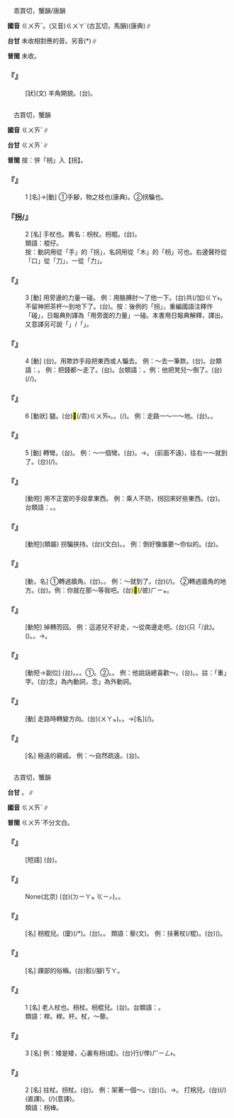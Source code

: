 
=={{ruby|<mark>&#xf9c7d;</mark>|ㄍㄨㄞˇ}}==

　乖買切，蟹韻/唐韻

'''國音''' <rt>ㄍㄨㄞˇ</rt>。(又音)<rt>ㄍㄨㄚˋ</rt>(古瓦切，馬韻)(康典)∥

'''台甘''' 未收相對應的音。另音({{ruby|<mark>&#xf9c7d;</mark>|ㄍㄨㄞˋ}}*)∥

'''普閩''' 未收。

    

==='''『{{ruby|<mark>&#xf9c7d;</mark>|ㄍㄨㄞˇ}}』'''===
: [狀](文) 羊角開貌。(台){{ruby|羊|ㄧㆫˊ}}{{ruby|/|ㄧㆧˊ}}{{ruby|角|ㄍㄚㆶ}}{{ruby|<mark>&#xf9cba;</mark>|ㆣㄧㄤ˪}}{{ruby|<mark>&#xf9cba;</mark>|ㆣㄧㄤ˪}}{{ruby|丌|ㆤ}}{{ruby|款|ㄎㄨㄢˋ}}。
    

=={{ruby|拐|ㄍㄨㄞˇ}}==

　古買切，蟹韻

'''國音''' <rt>ㄍㄨㄞˇ</rt>∥

'''台甘''' <rt>ㄍㄨㄞˋ</rt>∥

'''普閩''' 按：併「枴」入【拐】。

    

==='''『{{ruby|拐|ㄍㄨㄞˇ}}』'''===
:1  [名]→[動] ①手腳，物之枝也(康典)。②拐騙也。
    

==='''『拐/{{ruby|枴|ㄍㄨㄞˇ}}』'''===
:2  [名] 手杖也。異名：枴杖。枴棍。(台){{ruby|枴|ㄍㄨㆮˋ}}{{ruby|仔|ㄚ}}。
:類語：棍仔。
:按：動詞用從「手」的「拐」，名詞用從「木」的「枴」可也。右邊聲符從「口」從「刀」，一從「力」。
:
    

==='''『{{ruby|拐|ㄍㄨㄞˇ}}』'''===
:3  [動] 用旁邊的力量一碰。 例：用胳膊肘～了他一下。(台){{ruby|用|ㄧㆲ˫}}{{ruby|手|ㄑㄧㄨˋ}}{{ruby|股|ㄍㆦˋ}}{{ruby|頭|ㄊㄠˊ}}共(/加)<rt>ㄍㄚ˫</rt>{{ruby|倒|ㄉㄜ˪}}{{ruby|掙|ㄐㆪ}}{{ruby|落|ㄌㄜㆷ ͘}}{{ruby|去|·ㄎㄧ˪}}。 不留神把茶杯～到地下了。(台){{ruby|無|ㆠㄜˊ}}{{ruby|細|ㄙㄨㆤ˪}}{{ruby|/|ㄙㆤ˪}}{{ruby|膩|ㆢㄧ˫}}{{ruby|/|ㄌㄧ˫}}{{ruby|將|ㄐㄧㆲ}}{{ruby|茶|ㄉㆤˊ}}{{ruby|甌|ㄠ}}{{ruby|掊|ㄅㄨㆤˋ}}{{ruby|對|ㄉㄨㄧ˪}}{{ruby|塗|ㄊㆦˊ}}{{ruby|腳|ㄎㄚ}}{{ruby|落|ㄌㄜㆷ ͘}}{{ruby|去|·ㄎㄧ˪}}。按：後例的「拐」，重編國語注釋作「碰」，日報典則譯為「用旁面的力量」一碰。本書用日報典解釋，譯出。又意譯另可說「{{ruby|<mark>&#xffadd;</mark>|ㄏㄨㆤˊ}}」/「{{ruby|撞|ㄉㆲ˫}}」。
    

==='''『{{ruby|拐|ㄍㄨㄞˇ}}』'''===
:4  [動] (台){{ruby|拐|ㄍㄨㄞˋ}}。用欺詐手段把東西或人騙去。 例：～去一筆款。(台){{ruby|騙|ㄆㄧㄢ˪}}{{ruby|走|ㄗㄠˋ}}{{ruby|一|ㄐㄧㆵ ͘}}{{ruby|條|ㄉㄧㄠˊ}}{{ruby|錢|ㄐㆪˊ}}。台類語：{{ruby|歪|ㄨㆮ}}{{ruby|/|ㄨㄞ}}。 例：把錢都～走了。(台){{ruby|錢|ㄐㆪˊ}}{{ruby|付|ㄏㆦ˫}}{{ruby|伊|ㄧ}}{{ruby|拂|ㄏㄨㆵ}}{{ruby|了|ㄌㄧㄠˋ}}{{ruby|了|ㄌㄧㄠˋ}}{{ruby|去|ㄎㄧ˪}}。台類語：{{ruby|<mark>&#xffec0;</mark>|ㄍㄨㆩ˫}}{{ruby|走|ㄗㄠˋ}}。例：他把凳兒～倒了。(台){{ruby|伊|ㄧ}}{{ruby|將|ㄐㄧㆲ}}{{ruby|椅|ㄧˋ}}{{ruby|頭|ㄊㄠˊ}}{{ruby|仔|ㄚ}}{{ruby|抉|ㄍㄨㄚㆵ}}(/{{ruby|蹶|ㄍㄨㄚㆵ ͘}}/{{ruby|<mark>&#xffad2;</mark>|ㄌㆲ˪}}){{ruby|倒|ㄉㄜ˪}}。
    

==='''『{{ruby|拐|ㄍㄨㄞˇ}}』'''===
:6  [動狀] {{ruby|瘸|ㄑㄩㄝˊ}}腿。(台)<mark>&#xf91ec;</mark>(/乖)<rt>ㄍㄨㄞ˫</rt>{{ruby|腳|ㄎㄚ}}。{{ruby|跛|ㄅㄞˋ}}。{{ruby|<mark>&#xffc5a;</mark>|ㄨㆮㆷ}}(/{{ruby|斡|ㄨㄚㆵ}})。 例：走路一～一～地。(台){{ruby|行|ㄍㄧㆩˊ}}{{ruby|著|ㄉㄧㄜㆷ ͘}}{{ruby|路|ㄌㆦ˫}}。{{ruby|<mark>&#xffc5a;</mark>|ㄨㆮㆷ}}{{ruby|一|ㄐㄧㆵ ͘}}{{ruby|下|·ㆤ˫}}{{ruby|<mark>&#xffc5a;</mark>|ㄨㆮㆷ}}{{ruby|一|ㄐㄧㆵ ͘}}{{ruby|下|·ㆤ˫}}。
    

==='''『{{ruby|拐|ㄍㄨㄞˇ}}』'''===
:5  [動] 轉彎。(台){{ruby|斡|ㄨㄚㆵ}}。 例：～一個彎。(台){{ruby|斡|ㄨㄚㆵ}}{{ruby|一|ㄐㄧㆵ}}{{ruby|彎|ㄨㄢ}}。→{{ruby|斡|ㄨㄚㆵ}}{{ruby|角|ㄍㄚㆶ}}{{ruby|過|ㄍㄨㆤ˪}}{{ruby|/|ㄍㆤ˪}}{{ruby|去|ㄎㄧ˪}}。 (前面不遠)，往右一～就到了。(台){{ruby|倒|ㄉㄜ˪}}{{ruby|爿|ㄅㄧㄥˊ}}{{ruby|斡|ㄨㄚㆵ}}{{ruby|一|ㄐㄧㆵ ͘}}{{ruby|下|·ㆤ˫}}{{ruby|著|ㄉㄧㄜㆷ}}(/{{ruby|都|ㄉㄜ˫}}){{ruby|到|ㄍㄠ˪}}。
    

==='''『{{ruby|拐|ㄍㄨㄞˇ}}{{ruby|回|ㄏㄨㄟˊ}}{{ruby|來|ㄌㄞˊ}}』'''===
: [動短] 用不正當的手段拿東西。 例：乘人不防，拐回來好些東西。(台){{ruby|趁|ㄊㄢ˪}}{{ruby|人|ㄌㄤˊ}}{{ruby|無|ㆠㄜˊ}}{{ruby|提|ㄊㆤˊ}}{{ruby|防|ㄏㆲˊ}}{{ruby|恬|ㄉㄧㆰ˫}}{{ruby|恬|ㄉㄧㆰ˫}}{{ruby|共|ㄍㄚ˫}}{{ruby|人|ㄌㄤˊ}}{{ruby|攝|ㄒㄧㄚㆴ ͘}}{{ruby|一|ㄐㄧㆵ ͘}}{{ruby|寡|ㄍㄨㄚˋ}}{{ruby|物|ㄇㆭㆷ ͘}}{{ruby|/|ㄇㄧㆷ ͘}}{{ruby|返|·ㄉㆰˋ}}{{ruby|來|·ㄌㄞˊ}}。
:台類語：{{ruby|手|ㄑㄧㄨˋ}}{{ruby|術|ㄙㄨㆵ ͘}}{{ruby|返|·ㄉㆰˋ}}{{ruby|來|·ㄌㄞˊ}}。{{ruby|偷|ㄊㄠ}}{{ruby|匎|ㄧㄚㆴ}}{{ruby|返|·ㄉㆰˋ}}{{ruby|來|·ㄌㄞˊ}}。
:
    

==='''『{{ruby|拐|ㄍㄨㄞˇ}}{{ruby|帶|ㄉㄞˋ}}』'''===
: [動短](類屬) 拐騙挾持。(台){{ruby|拐|ㄍㄨㄞˋ}}{{ruby|帶|ㄉㄞ˪}}(文白)。{{ruby|拐|ㄍㄨㄞˋ}}{{ruby|騙|ㄆㄧㄢ˪}}{{ruby|攝|ㄒㄧㄚㆴ ͘}}{{ruby|走|ㄗㄠˋ}}。 例：倒好像誰要～你似的。(台){{ruby|恰|ㄍㄚㆷ}}{{ruby|若|ㄋㄚˋ}}{{ruby|像|ㄑㄧㆧ˫}}{{ruby|/|ㄑㄧㆫ˫}}{{ruby|人|ㄌㄤˊ}}{{ruby|<mark>&#xffa49;</mark>|ㆠㆤㆷ}}{{ruby|/|ㆠㄨㆤㆷ ͘}}{{ruby|來|·ㄌㄞˊ}}{{ruby|拐|ㄍㄨㄞˋ}}{{ruby|汝|ㄌㄧˋ}}{{ruby|咧|ㄌㆤ˪}}。
    

==='''『{{ruby|拐|ㄍㄨㄞˇ}}{{ruby|角|ㄐㄧㄠˇ}}{{ruby|兒|ㄦ}}』'''===
: [動，名] ①轉過牆角。(台){{ruby|斡|ㄨㄚㆵ}}{{ruby|角|ㄍㄚㆶ}}。{{ruby|斡|ㄨㄚㆵ}}{{ruby|過|ㄍㆤ˪}}{{ruby|/|ㄍㄨㆤ˪}}{{ruby|去|ㄎㄧ˪}}。 例：～就到了。(台){{ruby|斡|ㄨㄚㆵ}}{{ruby|角|ㄍㄚㆶ}}{{ruby|著|ㄉㄧㄜㆷ}}(/{{ruby|都|ㄉㄜ˫}}){{ruby|到|ㄍㄠ˪}}{{ruby|位|ㄨㄧ˫}}。 ②轉過牆角的地方。(台){{ruby|斡|ㄨㄚㆵ}}{{ruby|壁|ㄅㄧㄚㆷ}}{{ruby|角|ㄍㄚㆶ}}{{ruby|丌|ㆤ}}{{ruby|所|ㄙㆦˋ}}{{ruby|在|ㄗㄞ˫}}。例：你就在那～等我吧。(台){{ruby|汝|ㄌㄧˋ}}{{ruby|自|ㄗㄨ˫}}{{ruby|按|ㄢ˪}}{{ruby|爾|ㄋㆤ}}{{ruby|站|ㄉㄧㆰ˪}}<mark>&#xf8fbe;</mark>(/彼)<rt>ㄏㄧㆵ</rt>{{ruby|個|ㆤˊ}}{{ruby|斡|ㄨㄚㆵ}}{{ruby|角|ㄍㄚㆶ}}{{ruby|丌|ㆤ}}{{ruby|所|ㄙㆦˋ}}{{ruby|在|ㄗㄞ˫}}{{ruby|等|ㄉㄢˋ}}{{ruby|我|ㆣㄨㄚˋ}}。
    

==='''『{{ruby|拐|ㄍㄨㄞˇ}}{{ruby|回|ㄏㄨㄟˊ}}{{ruby|去|ㄑㄩˋ}}』'''===
: [動短] 掉轉而回。 例：這道兒不好走，～從南邊走吧。(台){{ruby|<mark>&#xffacb;</mark>|ㄗㆤ}}(只「/此{{ruby|」|ㄐㄧˋ}}{{ruby|個|ㆤˊ}}){{ruby|路|ㄌㆦ˫}}{{ruby|歹|ㄆㄞˋ}}{{ruby|/|ㄆㆮˋ}}{{ruby|行|ㄍㄧㆩˊ}}。({{ruby|斡|ㄨㄚㆵ}}){{ruby|倒|ㄉㄜ˪}}{{ruby|轉|ㄉㆭˋ}}{{ruby|去|ㄎㄧ˪}}。{{ruby|對|ㄉㄨㄧ˪}}{{ruby|南|ㄌㆰˊ}}{{ruby|旁|ㄅㄧㄥˊ}}{{ruby|行|ㄍㄧㆩˊ}}。→{{ruby|行|ㄍㄧㆩˊ}}{{ruby|對|ㄉㄨㄧ˪}}{{ruby|南|ㄌㆰˊ}}{{ruby|旁|ㄅㄧㄥˊ}}{{ruby|去|ㄎㄧ˪}}。
    

==='''『{{ruby|拐|ㄍㄨㄞˇ}}{{ruby|彎|ㄨㄢ}}{{ruby|兒|ㄦ}}{{ruby|抹|ㄇㄛˇ}}{{ruby|角|ㄐㄧㄠˇ}}{{ruby|兒|ㄦ}}』'''===
: [動短→副位] (台){{ruby|斡|ㄨㄚㆵ}}{{ruby|彎|ㄨㄢ}}{{ruby|踅|ㄙㆤㆷ ͘}}{{ruby|角|ㄍㄚㆶ}}。{{ruby|彎|ㄨㄢ}}{{ruby|來|ㄌㄞˊ}}{{ruby|斡|ㄨㄚㆵ}}{{ruby|去|ㄎㄧ˪}}。{{ruby|彎|ㄨㄢ}}{{ruby|彎|ㄨㄢ}}{{ruby|斡|ㄨㄚㆵ}}{{ruby|斡|ㄨㄚㆵ}}。①{{ruby|重|ㄊㄧㄥˊ}}{{ruby|街|ㄍㄨㆤ}}{{ruby|/|ㄍㆤ}}{{ruby|路|ㄌㆦ˫}}{{ruby|丌|ㆤ}}{{ruby|彎|ㄨㄢ}}{{ruby|斡|ㄨㄚㆵ}}{{ruby|一|ㄧㆵ}}{{ruby|直|ㄉㄧㆵ}}{{ruby|行|ㄍㄧㆩˊ}}。②{{ruby|講|ㄍㆲˋ}}{{ruby|→|ㄍㆲ}}{{ruby|話|ㄨㆤ˫}}{{ruby|無|ㆠㄜˊ}}{{ruby|直|ㄉㄧㆵ ͘}}{{ruby|講|ㄍㆲˋ}}。{{ruby|厚|ㄍㄠ˫}}{{ruby|話|ㄨㆤ˫}}{{ruby|屎|ㄙㄞˋ}}。 例：他說話總喜歡～。(台){{ruby|伊|ㄧ}}{{ruby|講|ㄍㆲˋ}}{{ruby|→|ㄍㆲ}}{{ruby|話|ㄨㆤ˫}}{{ruby|<mark>&#xffa55;</mark>|ㆣㄠˊ}}{{ruby|牽|ㄎㄢ}}{{ruby|<mark>&#xf8f7a;</mark>|ㄐㄧㄚ}}{{ruby|牽|ㄎㄢ}}{{ruby|<mark>&#xf8fbd;</mark>|ㄏㄧㄚ}}。{{ruby|加|ㄍㆤ}}{{ruby|講|ㄍㆲˋ}}{{ruby|東|ㄉㄤ}}{{ruby|講|ㄍㆲˋ}}{{ruby|西|ㄙㄞ}}。註：「重」字。(台)念{{ruby|「|ㄉㄧㄥˊ}}」為內動詞，念{{ruby|「|ㄊㄧㄥˊ}}」為外動詞。
    

==='''『{{ruby|拐|ㄍㄨㄞˇ}}{{ruby|彎|ㄨㄢ}}{{ruby|兒|ㄦ}}』'''===
: [動] 走路時轉變方向。(台){{ruby|斡|ㄨㄚㆵ}}{{ruby|彎|ㄨㄢ}}({{ruby|/|ㄨㄢ}}<rt>ㄨㄚㆵ</rt>)。{{ruby|彎|ㄨㄢ}}{{ruby|路|ㄌㆦ˫}}。→[名]{{ruby|轉|ㄗㄨㄢˋ}}{{ruby|向|ㄏㄧㆲ˪}}(/{{ruby|方|ㄏㆲ}}{{ruby|向|ㄏㄧㆲ˪}}){{ruby|丌|ㆤ}}{{ruby|地|ㄉㆤ˫}}{{ruby|點|ㄉㄧㆰˋ}}。
    

==='''『{{ruby|拐|ㄍㄨㄞˇ}}{{ruby|八|ㄅㄚ}}{{ruby|角|ㄐㄧㄠˇ}}{{ruby|兒|ㄦ}}{{ruby|的|ㄉㄜ}}{{ruby|親|ㄑㄧㄣ}}{{ruby|戚|ㄑㄧ}}』'''===
: [名] 極遠的親戚。 例：～自然疏遠。(台){{ruby|牽|ㄎㄢ}}{{ruby|真|ㄐㄧㄣ}}{{ruby|遠|ㄏㆭ˫}}{{ruby|丌|ㆤ}}{{ruby|親|ㄑㄧㄣ}}{{ruby|情|ㄐㄧㆩˊ}}{{ruby|自|ㄗㄨ˫}}{{ruby|然|ㆢㄧㄢˊ}}{{ruby|/|ㄌㄧㄢˊ}}{{ruby|是|ㄒㄧ˫}}{{ruby|較|ㄎㄚㆷ}}{{ruby|疏|ㄙㆦ}}{{ruby|去|ㄎㄧ˪}}。
    

=={{ruby|枴|ㄍㄨㄞˇ}}==

　古買切，蟹韻

'''台甘''' {{ruby|(文)|ㄍㄨㄞˋ}}。{{ruby|(語)|ㄍㄨㆮˋ}}∥

'''國音''' <rt>ㄍㄨㄞˇ</rt>∥

'''普閩''' <rt>ㄍㄨㄞˋ</rt>{{ruby|、|ㄍㄨㆮˋ}}不分文白。

    

==='''『{{ruby|拄|ㄓㄨˇ}}{{ruby|枴|ㄍㄨㄞˇ}}{{ruby|杖|ㄓㄤˋ}}』'''===
: [短語] (台){{ruby|托|ㄊㄨㆷ}}{{ruby|枴|ㄍㄨㄞˋ}}{{ruby|仔|ㄚ}}。
    

==='''『{{ruby|架|ㄐㄧㄚˋ}}{{ruby|著|ㄓㄜ}}{{ruby|枴|ㄍㄨㄞˇ}}{{ruby|杖|ㄓㄤˋ}}』'''===
: None(北京) (台){{ruby|<mark>&#xffb58;</mark>|ㆣㄧㄚㆷ ͘}}{{ruby|枴|ㄍㄨㄞˋ}}{{ruby|仔|ㄚ}}({{ruby|/|ㄙㄨㆷ ͘}}<rt>ㄉㄧㄚㆵ ͘</rt><rt>ㄍㄧㆷ</rt>)。{{ruby|托|ㄊㄨㆷ}}{{ruby|枴|ㄍㄨㄞˋ}}{{ruby|仔|ㄚ}}。
    

==='''『{{ruby|枴|ㄍㄨㄞˇ}}{{ruby|杖|ㄓㄤˋ}}』'''===
: [名] 枴棍兒。(廈){{ruby|洞|ㄉㆲ˫}}{{ruby|葛|ㄍㄚㆵ}}(/{{ruby|撞|ㄉㆲ˫}}*{{ruby|級|ㄎㄚㆵ}})。(台){{ruby|青|ㄘㆥ}}{{ruby|/|ㄑㆪ}}{{ruby|盲|ㄇㆤˊ}}{{ruby|/|ㄇㄧˊ}}{{ruby|枴|ㄍㄨㄞˋ}}{{ruby|仔|ㄚ}}。{{ruby|枴|ㄍㄨㄞˋ}}{{ruby|仔|ㄚ}}。 類語：藜(文)。 例：扶著杖(/棍)。(台){{ruby|<mark>&#xffaf6;</mark>|ㄏㄨㆩ˫}}{{ruby|枴|ㄍㄨㄞˋ}}{{ruby|仔|ㄚ}}({{ruby|行|ㄍㄧㆩˊ}}{{ruby|路|ㄌㆦ˫}})。
    

==='''『{{ruby|枴|ㄍㄨㄞˇ}}{{ruby|子|·ㄗˇ}}』'''===
: [名] 踝部的俗稱。(台)骹(/腳)<rt>ㄎㄚ</rt>{{ruby|目|ㆠㄚㆶ ͘}}。
    

==='''『{{ruby|枴|ㄍㄨㄞˇ}}』'''===
:1  [名] 老人杖也。枴杖。枴棍兒。(台){{ruby|枴|ㄍㄨㆮˋ}}{{ruby|仔|ㄚ}}。台類語：{{ruby|棍|ㄍㄨㄣ˪}}{{ruby|仔|ㄚ}}。
:類語：桿。稈。杆。杖，～藜。
:
    

==='''『{{ruby|枴|ㄍㄨㄞˇ}}』'''===
:3  [名] 例：矮是矮，心裏有枴(成)。(台){{ruby|矮|ㄨㆤˋ}}{{ruby|/|ㆤˋ}}{{ruby|人|ㄌㄤˊ}}{{ruby|厚|ㄍㄠ˫}}行(/倖)<rt>ㄏㄧㄥ˫</rt>。
    

==='''『{{ruby|枴|ㄍㄨㄞˇ}}』'''===
:2  [名] 拄杖。拐杖。(台){{ruby|枴|ㄍㄨㆮˋ}}{{ruby|仔|ㄚ}}。 例：架著一個～。(台){{ruby|按|ㄏㄨㆩ˫}}({{ruby|一|ㄐㄧㆵ ͘}}{{ruby|枝|ㄍㄧ}}){{ruby|枴|ㄍㄨㄞˋ}}{{ruby|仔|ㄚ}}。→{{ruby|托|ㄊㄨㆷ}}{{ruby|枴|ㄍㄨㄞˋ}}{{ruby|仔|ㄚ}}。 打柺兒。(台){{ruby|撲|ㄆㄚㆷ}}{{ruby|骨|ㄍㄨㆵ}}{{ruby|橛|ㄍㄨㆤㆷ}}{{ruby|仔|ㄚ}}{{ruby|<mark>&#xffae6;</mark>|ㄊㄧㆵ}}{{ruby|<mark>&#xffaec;</mark>|ㄊㄜˊ}}(/{{ruby|<mark>&#xffbb5;</mark>|ㄑㄧㆵ}}{{ruby|<mark>&#xffbb6;</mark>|ㄊㄜˊ}})(直譯)。{{ruby|撲|ㄆㄚㆷ}}{{ruby|寸|ㄘㄨㄣ˪}}{{ruby|<mark>&#xffae6;</mark>|ㄊㄧㆵ}}{{ruby|<mark>&#xffaec;</mark>|ㄊㄜˊ}}(/{{ruby|<mark>&#xffbb5;</mark>|ㄑㄧㆵ}}{{ruby|<mark>&#xffbb6;</mark>|ㄊㄜˊ}})(意譯)。
:類語：枴棒。
:
    
